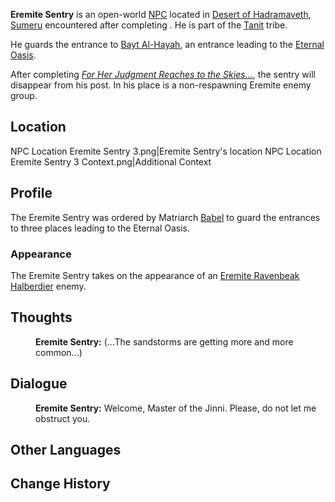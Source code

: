 {{Character Infobox
|type             = Open-World NPC
|title            = Eremite Sentry
|name             = Eremite Sentry
|image            = NPC Eremite Sentry 3.png
|realname         = <!-- Optional, if different from in-game name -->
|deceased         = <!-- Past (for deceased prior to events of the game) or free response -->
|region           = Sumeru
|location         = Sumeru
|affiliation      = Tanit

|ancestry         = <!-- Clan/family -->
|father           = 
|mother           = 
|spouse           = 
|sibling          = 
|child            = 
|relative         = 

|voiceEN          = 
|voiceCN          = 
|voiceJP          = 
|dialoguereward   = 
}}
{{About|the eremite sentry in the entrance to [[Bayt Al-Hayah]]|the other Eremite Sentries|Eremite Sentry}}
'''Eremite Sentry''' is an open-world [[NPC]] located in [[Desert of Hadramaveth]], [[Sumeru]] encountered after completing {{Quest|Dune-Entombed Fecundity: Part III}}. He is part of the [[Tanit]] tribe.

He guards the entrance to [[Bayt Al-Hayah]], an entrance leading to the [[Eternal Oasis]].

After completing ''[[For Her Judgment Reaches to the Skies...]]'', the sentry will disappear from his post. In his place is a non-respawning Eremite enemy group.{{verify}}

==Location==
<gallery>
NPC Location Eremite Sentry 3.png|Eremite Sentry's location
NPC Location Eremite Sentry 3 Context.png|Additional Context
</gallery>

==Profile==
The Eremite Sentry was ordered by Matriarch [[Babel]] to guard the entrances to three places leading to the Eternal Oasis.

===Appearance===
The Eremite Sentry takes on the appearance of an [[Eremite Ravenbeak Halberdier]] enemy.
<!--
==Quests and Events==
{{Quests and Events}}
--><!--
==Idle Quotes==
{{Dialogue Start}}
: {{DIcon|Idle}} {{Tx}}
:: {{A|VO {{subst:PAGENAME}} 01.ogg}} "{{Tx}}"
{{Dialogue End}}
-->
==Thoughts==
{{All Schemes to Know Explanation|name=Eremite Sentry}}
{{Dialogue Start}}
:'''Eremite Sentry:''' (...The sandstorms are getting more and more common...)
{{Dialogue End}}

==Dialogue==
{{Dialogue Start}}
:'''Eremite Sentry:''' Welcome, Master of the Jinni. Please, do not let me obstruct you.
{{Dialogue End}}
<!--
==Event Dialogue==
===Event Name===
{{Dialogue Start}}
:'''{{subst:PAGENAME}}:'''
{{Dialogue End}}

==Trivia==
* 
-->
==Other Languages==
{{Other Languages
|default_hidden = 1
|en      = Eremite Sentry
|zhs     = 镀金旅团哨兵
|zhs_rm  = Dùjīn Lǚtuán Shàobīng
|zht     = 鍍金旅團哨兵
|zht_rm  = Dùjīn Lǚtuán Shàobīng
|ja      = エルマイト旅団の哨兵
|ja_rm   = Erumaito Ryodan no Shouhei
|ko      = 도금 여단 보초병
|es      = Centinela Eremita
|fr      = Sentinelle érémite
|ru      = Дозорный Пустынников
|th      = ทหารยามของกลุ่ม Eremite
|th_rm   = 
|vi      = Lính Gác Eremite
|de      = Späher der Goldbrigade
|id      = Penjaga Eremite
|pt      = Sentinela Eremita
|tr      = Münzevi Nöbetçi
|it      = Eremita sentinella
}}

==Change History==
{{Change History|3.4}}
<!--
==References==
{{Reflist}}
-->